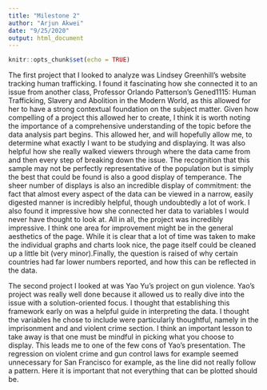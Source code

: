 ```yaml
---
title: "Milestone 2"
author: "Arjun Akwei"
date: "9/25/2020"
output: html_document
---
```


```r
knitr::opts_chunk$set(echo = TRUE)
```

The first project that I looked to analyze was Lindsey Greenhill’s website tracking human trafficking. I found it fascinating how she connected it to an issue from another class, Professor Orlando Patterson's Gened1115: Human Trafficking, Slavery and Abolition in the Modern World, as this allowed for her to have a strong contextual foundation on the subject matter. Given how compelling of a project this allowed her to create, I think it is worth noting the importance of a comprehensive understanding of the topic before the data analysis part begins. This allowed her, and will hopefully allow me, to determine what exactly I want to be studying and displaying. It was also helpful how she really walked viewers through where the data came from and then every step of breaking down the issue. The recognition that this sample may not be perfectly representative of the population but is simply the best that could be found is also a good display of temperance. The sheer number of displays is also an incredible display of commitment: the fact that almost every aspect of the data can be viewed in a narrow, easily digested manner is incredibly helpful, though undoubtedly a lot of work. I also found it impressive how she connected her data to variables I would never have thought to look at. All in all, the project was incredibly impressive. I think one area for improvement might be in the general aesthetics of the page. While it is clear that a lot of time was taken to make the individual graphs and charts look nice, the page itself could be cleaned up a little bit (very minor).Finally, the question is raised of why certain countries had far lower numbers reported, and how this can be reflected in the data.

The second project I looked at was Yao Yu's project on gun violence. Yao's project was really well done because it allowed us to really dive into the issue with a solution-oriented focus. I thought that establishing this framework early on was a helpful guide in interpreting the data. I thought the variables he chose to include were particularly thoughtful, namely in the imprisonment and and violent crime section. I think an important lesson to take away is that one must be mindful in picking what you choose to display. This leads me to one of the few cons of Yao's presentation. The regression on violent crime and gun control laws for example seemed unnecessary for San Francisco for example, as the line did not really follow a pattern. Here it is important that not everything that can be plotted should be.
